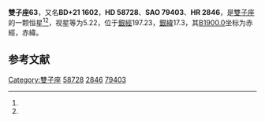 {{Starbox begin
| name = 雙子座63
}}
{{Starbox observe
| epoch = [[J2000.0|J2000.0]]
| constell = [[雙子座|雙子座]]<ref name=SIMBAD>{{cite web
 | url=http://simbad.u-strasbg.fr/simbad/sim-id?Ident=HR+2846
 | title=Pulsating variable Star
 | publisher=Centre de Données astronomiques de Strasbourg
 | work=SIMBAD
 | accessdate=2012-07-13
 | archive-date=2016-03-16
 | archive-url=https://web.archive.org/web/20160316190656/http://simbad.u-strasbg.fr/simbad/sim-id?Ident=HR+2846
 | dead-url=no
 }}</ref><ref name=DATA>{{cite web
 | url=http://vizier.u-strasbg.fr/viz-bin/VizieR-5?-out.add=.&-source=5050&-corr=PK=HR&-out.max=9999&HR=2846
 | title =VizieR Detailed Page
 | accessdate=2012-07-13}}</ref>
| 星官 = 
| ra = {{RA|7|27|44.4}}<ref name=SIMBAD /><ref name=DATA />
| dec = {{DEC|+21|26|42}}<ref name=SIMBAD /><ref name=DATA />
| appmag_v = 5.22<ref name=SIMBAD /><ref name=DATA />
}}
{{Starbox character
| class = F5V+F5V<ref name=SIMBAD /><ref name=DATA />
| b-v = 0.39<ref name=SIMBAD /><ref name=DATA />
| u-b = -0.04<ref name=SIMBAD /><ref name=DATA />
| r-i = <ref name=SIMBAD /><ref name=DATA />
| variable = 
}}
{{Starbox astrometry
| radial_v = -0.04
| prop_mo_ra = 25
| parallax = 0.041
| p_error = 
}}
{{Starbox catalog
| names =BD+21 1602，[[SAO星表|SAO]] 79403，[[HD星表|HD]] 58728，[[HR星表|HR]] 2846}}
{{Starbox reference |Simbad=HR+2846}}
{{Starbox end}}

'''雙子座63'''，又名'''BD+21 1602'''，'''HD 58728'''、'''SAO 79403'''、'''HR 2846'''，是[[雙子座|雙子座]]的一颗恒星<ref name=SIMBAD /><ref name=DATA />，视星等为5.22，位于[[銀道座標系|銀經]]197.23，[[銀道座標系|銀緯]]17.3，其[[B1900.0|B1900.0]]坐标为赤經{{RA|7|21|48.2}}，赤緯{{DEC|+21|17.3|59}}。

== 参考文献 ==
{{reflist}}

{{star-stub}}

{{雙子座恒星}}
{{星官|天樽|3|9}}
[[Category:雙子座|Category:雙子座]]
[[Category:HD和HDE天體|58728]]
[[Category:HR天體|2846]]
[[Category:SAO天體|79403]]